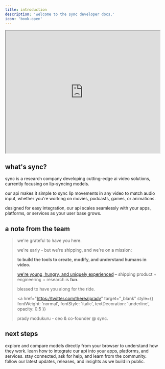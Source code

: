 ```yaml
---
title: introduction
description: 'welcome to the sync developer docs.'
icon: 'book-open'
---
```


<iframe
  width="100%"
  height="400"
  src="https://www.youtube.com/embed/-5ftITKBapY?si=fSO-i7llw90fBPet"
  title="YouTube video player"
  allow="accelerometer; autoplay; clipboard-write; encrypted-media; gyroscope; picture-in-picture; web-share"
  allowFullScreen
></iframe>

## what's sync?

sync is a research company developing cutting-edge ai video solutions, currently focusing on lip-syncing models.

our api makes it simple to sync lip movements in any video to match audio input, whether you're working on movies, podcasts, games, or animations.

designed for easy integration, our api scales seamlessly with your apps, platforms, or services as your user base grows.

## a note from the team

> we're grateful to have you here.
>
> we're early - but we're shipping, and we're on a mission:
>
> **to build the tools to create, modify, and understand humans in video.**
>
> [we're young, hungry, and uniquely experienced](https://www.loom.com/share/42b332287f3d473196d1a0929099e3ea?sid=22953a8c-226b-4d84-b28a-d91e7c771459) – shipping product + engineering + research is **fun**.
>
> blessed to have you along for the ride.
>
> <a
>   href="https://twitter.com/therealprady"
>   target="_blank"
>   style={{ fontWeight: 'normal', fontStyle: 'italic', textDecoration: 'underline', opacity: 0.5 }}
> >
>   prady modukuru - ceo & co-founder @ sync.
> </a>

## next steps

<CardGroup cols={2} rows={2}>
  <Card title="play with models" icon="screwdriver-wrench" href="https://platform.sync.so/">
    explore and compare models directly from your browser to understand how they work.
  </Card>
  <Card title="explore api" icon="code" href="/api-reference">
    learn how to integrate our api into your apps, platforms, and services.
  </Card>
  <Card title="join discord" icon="discord" href="https://discord.com/invite/synclabs">
    stay connected, ask for help, and learn from the community.
  </Card>
  <Card title="subscribe to changelog" icon="list" href="https://sync.so/changelog">
    follow our latest updates, releases, and insights as we build in public.
  </Card>
</CardGroup>

